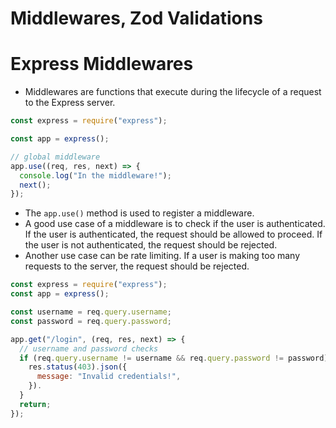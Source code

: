# Middlewares, Zod Validations

# Express Middlewares

- Middlewares are functions that execute during the lifecycle of a request to the Express server.

```js
const express = require("express");

const app = express();

// global middleware
app.use((req, res, next) => {
  console.log("In the middleware!");
  next();
});
```

- The `app.use()` method is used to register a middleware.
- A good use case of a middleware is to check if the user is authenticated. If the user is authenticated, the request should be allowed to proceed. If the user is not authenticated, the request should be rejected.
- Another use case can be rate limiting. If a user is making too many requests to the server, the request should be rejected.

```js
const express = require("express");
const app = express();

const username = req.query.username;
const password = req.query.password;

app.get("/login", (req, res, next) => {
  // username and password checks
  if (req.query.username != username && req.query.password != password) {
    res.status(403).json({
      message: "Invalid credentials!",
    }).
  }
  return;
});
```
